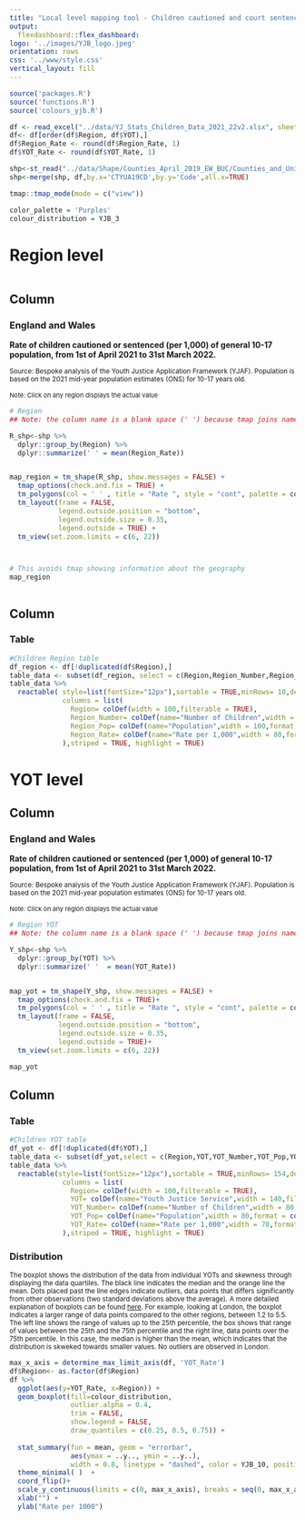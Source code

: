 ```yaml
---
title: "Local level mapping tool - Children cautioned and court sentenced"
output: 
  flexdashboard::flex_dashboard:
logo: '../images/YJB_logo.jpeg'
orientation: rows
css: '../www/style.css'
vertical_layout: fill
---
```


```r
source('packages.R')
source('functions.R')
source('colours_yjb.R')
```

```r
df <- read_excel("../data/YJ_Stats_Children_Data_2021_22v2.xlsx", sheet = "Data")
df<- df[order(df$Region, df$YOT),]
df$Region_Rate <- round(df$Region_Rate, 1)
df$YOT_Rate <- round(df$YOT_Rate, 1)

shp<-st_read("../data/Shape/Counties_April_2019_EW_BUC/Counties_and_Unitary_Authorities__April_2019__Boundaries_EW_BUC.shp")
shp<-merge(shp, df,by.x='CTYUA19CD',by.y='Code',all.x=TRUE)
```

```r
tmap::tmap_mode(mode = c("view"))

color_palette = 'Purples'
colour_distribution = YJB_3

```

Region level {data-orientation=columns}
=====================================  



```r
```

Column {data-width=900}
-------------------------------------


### <B>England and Wales</B>

<B>Rate of children cautioned or sentenced (per 1,000) of general 10-17 population, from 1st of April 2021 to 31st March 2022.</B>

<sup>Source: Bespoke analysis of the Youth Justice Application Framework (YJAF). Population is based on the 2021 mid-year population estimates (ONS) for 10-17 years old.</sup>

<p style="font-size: 11px">Note: Click on any region displays the actual value</p>


```r

# Region
## Note: the column name is a blank space (' ') because tmap joins names and the value without leaving a space. I tried different solutions (changing the size of the bubble, fonts - nothing delivers an acceptable result).

R_shp<-shp %>% 
  dplyr::group_by(Region) %>% 
  dplyr::summarize(' ' = mean(Region_Rate))


map_region = tm_shape(R_shp, show.messages = FALSE) +
  tmap_options(check.and.fix = TRUE) +
  tm_polygons(col = ' ' , title = "Rate ", style = "cont", palette = color_palette, contrast = 1)+
  tm_layout(frame = FALSE,
            legend.outside.position = "bottom",
            legend.outside.size = 0.35,
            legend.outside = TRUE) +
  tm_view(set.zoom.limits = c(6, 22))




```


```r
# This avoids tmap showing information about the geography
map_region
```



```r
```

Column {data-width=500, .tabset}
-------------------------------------
### <B>Table</B>
```r
#Children Region table
df_region <- df[!duplicated(df$Region),]
table_data <- subset(df_region, select = c(Region,Region_Number,Region_Pop,Region_Rate))
table_data %>%
  reactable( style=list(fontSize="12px"),sortable = TRUE,minRows= 10,defaultPageSize = 160,compact=TRUE,
             columns = list(
               Region= colDef(width = 100,filterable = TRUE),
               Region_Number= colDef(name="Number of Children",width = 100,format = colFormat(separators = TRUE)),
               Region_Pop= colDef(name="Population",width = 100,format = colFormat(separators = TRUE)),
               Region_Rate= colDef(name="Rate per 1,000",width = 80,format = colFormat(separators = TRUE, digits = 1))
             ),striped = TRUE, highlight = TRUE)
```


YOT level {data-orientation=columns}
=====================================  

Column {data-width=900}
-------------------------------------

### <B>England and Wales</B>


<B>Rate of children cautioned or sentenced (per 1,000) of general 10-17 population, from 1st of April 2021 to 31st March 2022.</B>

<sup>Source: Bespoke analysis of the Youth Justice Application Framework (YJAF). Population is based on the 2021 mid-year population estimates (ONS) for 10-17 years old.</sup>

<p style="font-size: 11px">Note: Click on any region displays the actual value</p>

```r

# Region YOT
## Note: the column name is a blank space (' ') because tmap joins names and the value without leaving a space. I tried different solutions (changing the size of the bubble, fonts - nothing delivers an acceptable result).

Y_shp<-shp %>% 
  dplyr::group_by(YOT) %>% 
  dplyr::summarize(' '  = mean(YOT_Rate))


map_yot = tm_shape(Y_shp, show.messages = FALSE) +
  tmap_options(check.and.fix = TRUE)+
  tm_polygons(col = ' ' , title = "Rate ", style = "cont", palette = color_palette, contrast = 1)+
  tm_layout(frame = FALSE,
            legend.outside.position = "bottom",
            legend.outside.size = 0.35,
            legend.outside = TRUE)+
  tm_view(set.zoom.limits = c(6, 22))


```

```r
map_yot
```


Column {data-width=500, .tabset}
-------------------------------------
### <B>Table</B>
```r
#Children YOT table
df_yot <- df[!duplicated(df$YOT),]
table_data <- subset(df_yot,select = c(Region,YOT,YOT_Number,YOT_Pop,YOT_Rate))
table_data %>%
  reactable(style=list(fontSize="12px"),sortable = TRUE,minRows= 154,defaultPageSize = 160,compact=TRUE,
             columns = list(
               Region= colDef(width = 100,filterable = TRUE),
               YOT= colDef(name="Youth Justice Service",width = 140,filterable = TRUE),
               YOT_Number= colDef(name="Number of Children",width = 80,format = colFormat(separators = TRUE)),
               YOT_Pop= colDef(name="Population",width = 80,format = colFormat(separators = TRUE)),
               YOT_Rate= colDef(name="Rate per 1,000",width = 70,format = colFormat(separators = TRUE, digits = 1))
             ),striped = TRUE, highlight = TRUE)
```




### <B>Distribution </B>


<sup> The boxplot shows the distribution of the data from individual YOTs and skewness through displaying the data quartiles. The black line indicates the median and the orange line the mean. Dots placed past the line edges indicate outliers, data points that differs significantly from other observations (two standard deviations above the average). A more detailed explanation of boxplots can be found [here](https://chartio.com/learn/charts/box-plot-complete-guide/). For example, looking at London, the boxplot indicates a larger range of data points compared to the other regions, between 1.2 to 5.5. The left line shows the range of values up to the 25th percentile, the box shows that range of values between the 25th and the 75th percentile and the right line, data points over the 75th percentile. In this case, the median is higher than the mean, which indicates that the distribution is skweked towards smaller values. No outliers are observed in London.  </sup>


```r

max_x_axis = determine_max_limit_axis(df, 'YOT_Rate')
df$Region<- as.factor(df$Region)
df %>%
  ggplot(aes(y=YOT_Rate, x=Region)) + 
  geom_boxplot(fill=colour_distribution,
               outlier.alpha = 0.4,
               trim = FALSE,
               show.legend = FALSE,
               draw_quantiles = c(0.25, 0.5, 0.75)) +
  
  stat_summary(fun = mean, geom = "errorbar", 
               aes(ymax = ..y.., ymin = ..y..),
               width = 0.8, linetype = "dashed", color = YJB_10, position = position_dodge())+
  theme_minimal( )  +
  coord_flip()+
  scale_y_continuous(limits = c(0, max_x_axis), breaks = seq(0, max_x_axis, by = 1)) +
  xlab("") +
  ylab("Rate per 1000") 
```



